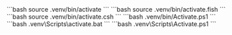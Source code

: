 <Tabs>

<TabItem value="bash" label="bash/zsh" default>
	```bash
	source .venv/bin/activate
	```
</TabItem>

<TabItem value="fish" label="fish">
	```bash
	source .venv/bin/activate.fish
	```
</TabItem>

<TabItem value="csh/tcsh" label="csh/tcsh">
	```bash
	source .venv/bin/activate.csh
	```
</TabItem>

<TabItem value="pwsh" label="pwsh">
	```bash
	.venv/bin/Activate.ps1
	```
</TabItem>

<TabItem value="cmd.exe" label="cmd.exe">
	```bash
	.venv\Scripts\activate.bat
	```
</TabItem>

<TabItem value="PowerShell" label="PowerShell">
	```bash
	.venv\Scripts\Activate.ps1
	```
</TabItem>

</Tabs>
